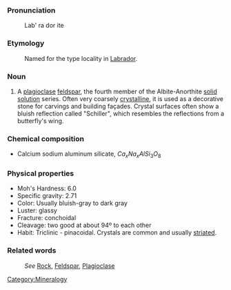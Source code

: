===Pronunciation===

:Lab' ra dor ite

===Etymology===

:Named for the type locality in [[Labrador]].

===Noun===
#A [[plagioclase]] [[feldspar]], the fourth member of the Albite-Anorthite [[solid solution]] series. Often very coarsely [[crystal]]line, it is used as a decorative stone for carvings and building façades. Crystal surfaces often show a bluish reflection called "Schiller", which resembles the reflections from a butterfly's wing.

=== Chemical composition ===
*Calcium sodium aluminum silicate, <math>Ca_xNa_xAlSi_3O_8</math>
 
=== Physical properties ===

*Moh's Hardness: 6.0
*Specific gravity: 2.71
*Color: Usually bluish-gray to dark gray
*Luster: glassy
*Fracture: conchoidal
*Cleavage: two good at about 94º to each other
*Habit: Triclinic - pinacoidal. Crystals are common and usually [[striated]]. 

===Related words===
:''See'' [[Rock]], [[Feldspar]], [[Plagioclase]]

[[Category:Mineralogy]]